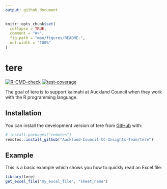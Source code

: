 ```yaml
---
output: github_document
---
```


<!-- README.md is generated from README.Rmd. Please edit that file -->

```r
knitr::opts_chunk$set(
  collapse = TRUE,
  comment = "#>",
  fig.path = "man/figures/README-",
  out.width = "100%"
)
```

# tere

<!-- badges: start -->
[![R-CMD-check](https://github.com/lddurbinAC/tere/actions/workflows/R-CMD-check.yaml/badge.svg)](https://github.com/lddurbinAC/tere/actions/workflows/R-CMD-check.yaml)
[![test-coverage](https://github.com/lddurbinAC/tere/actions/workflows/test-coverage.yaml/badge.svg)](https://github.com/lddurbinAC/tere/actions/workflows/test-coverage.yaml)
<!-- badges: end -->

The goal of tere is to support kaimahi at Auckland Council when they work with the R programming language.

## Installation

You can install the development version of tere from [GitHub](https://github.com/) with:

``` r
# install.packages("remotes")
remotes::install_github("Auckland-Council-CC-Insights-Team/tere")
```

## Example

This is a basic example which shows you how to quickly read an Excel file:

```r
library(tere)
get_excel_file("my_excel_file", "sheet_name")
```
